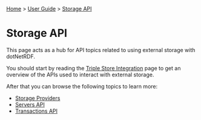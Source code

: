[[Home]] > [[User Guide]] > [[UserGuide/Storage API|Storage API]]

= Storage API =

This page acts as a hub for API topics related to using external storage with dotNetRDF.

You should start by reading the [[UserGuide/Triple Store Integration|Triple Store Integration]] page to get an overview of the APIs used to interact with external storage.

After that you can browse the following topics to learn more:

* [[UserGuide/Storage/Providers|Storage Providers]]
* [[UserGuide/Storage/Servers|Servers API]]
* [[UserGuide/Storage/Transactions|Transactions API]]